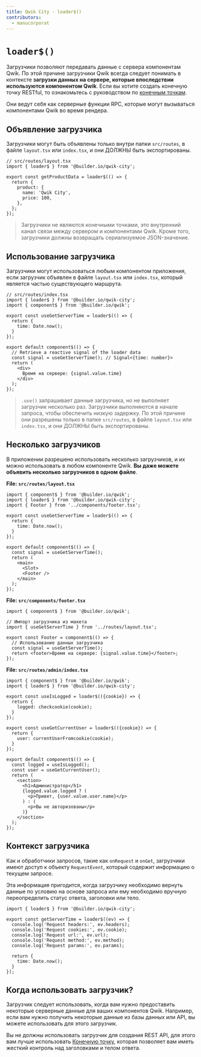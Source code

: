 ```yaml
---
title: Qwik City - loader$()
contributors:
  - manucorporat
---
```


# `loader$()`

Загрузчики позволяют передавать данные с сервера компонентам Qwik. По этой причине загрузчики Qwik всегда следует понимать в контексте **загрузки данных на сервере, которые впоследствии используются компонентом Qwik**. Если вы хотите создать конечную точку RESTful, то ознакомьтесь с руководством по [конечным точкам](/qwikcity/endpoints/index.mdx).

Они ведут себя как серверные функции RPC, которые могут вызываться компонентами Qwik во время рендера.

## Объявление загрузчика

Загрузчики могут быть объявлены только внутри папки `src/routes`, в файле `layout.tsx` или `index.tsx`, и они ДОЛЖНЫ быть экспортированы.

```tsx
// src/routes/layout.tsx
import { loader$ } from '@builder.io/qwik-city';

export const getProductData = loader$(() => {
  return {
    product: {
      name: 'Qwik City',
      price: 100,
    },
  };
});
```

> Загрузчики не являются конечными точками, это внутренний канал связи между сервером и компонентами Qwik. Кроме того, загрузчики должны возвращать сериализуемое JSON-значение.

## Использование загрузчика

Загрузчики могут использоваться любым компонентом приложения, если загрузчик объявлен в файле `layout.tsx` или `index.tsx`, который является частью существующего маршрута.

```tsx
// src/routes/index.tsx
import { loader$ } from '@builder.io/qwik-city';
import { component$ } from '@builder.io/qwik';

export const useGetServerTime = loader$(() => {
  return {
    time: Date.now();
  }
});

export default component$(() => {
  // Retrieve a reactive signal of the loader data
  const signal = useGetServerTime(); // Signal<{time: number}>
  return (
    <div>
      Время на сервере: {signal.value.time}
    </div>
  );
});
```

> `.use()` запрашивает данные загрузчика, но не выполняет загрузчик несколько раз. Загрузчики выполняются в начале запроса, чтобы обеспечить низкую задержку. По этой причине они разрешены только в папке `src/routes`, в файле `layout.tsx` или `index.tsx`, и они ДОЛЖНЫ быть экспортированы.

## Несколько загрузчиков

В приложении разрешено использовать несколько загрузчиков, и их можно использовать в любом компоненте Qwik. **Вы даже можете объявить несколько загрузчиков в одном файле**.

**File: `src/routes/layout.tsx`**

```tsx
import { component$ } from '@builder.io/qwik';
import { loader$ } from '@builder.io/qwik-city';
import { Footer } from '../components/footer.tsx';

export const useGetServerTime = loader$(() => {
  return {
    time: Date.now();
  }
});

export default component$(() => {
  const signal = useGetServerTime();
  return (
    <main>
      <Slot>
      <Footer />
    </main>
  );
});
```

**File: `src/components/footer.tsx`**

```tsx
import { component$ } from '@builder.io/qwik';

// Импорт загрузчика из макета
import { useGetServerTime } from '../routes/layout.tsx';

export const Footer = component$(() => {
  // Использование данных загрузчика
  const signal = useGetServerTime();
  return <footer>Время на сервере: {signal.value.time}</footer>;
});
```

**File: `src/routes/admin/index.tsx`**

```tsx
import { component$ } from '@builder.io/qwik';
import { loader$ } from '@builder.io/qwik-city';

export const useIsLogged = loader$(({cookie}) => {
  return {
    logged: checkcookie(cookie);
  }
});

export const useGetCurrentUser = loader$(({cookie}) => {
  return {
    user: currentUserFromcookie(cookie);
  }
});

export default component$(() => {
  const logged = useIsLogged();
  const user = useGetCurrentUser();
  return (
    <section>
      <h1>Администратор</h1>
      {logged.value.logged ? (
        <p>Привет, {user.value.user.name}</p>
      ) : (
        <p>Вы не авторизованы</p>
      )}
    </section>
  );
});
```

## Контекст загрузчика

Как и обработчики запросов, такие как `onRequest` и `onGet`, загрузчики имеют доступ к объекту `RequestEvent`, который содержит информацию о текущем запросе.

Эта информация пригодится, когда загрузчику необходимо вернуть данные по условию на основе запроса или ему необходимо вручную переопределить статус ответа, заголовки или тело.

```tsx
import { loader$ } from '@builder.io/qwik-city';

export const getServerTime = loader$((ev) => {
  console.log('Request headers:', ev.headers);
  console.log('Request cookies:', ev.cookie);
  console.log('Request url:', ev.url);
  console.log('Request method:', ev.method);
  console.log('Request params:', ev.params);

  return {
    time: Date.now();
  }
});
```

## Когда использовать загрузчик?

Загрузчик следует использовать, когда вам нужно предоставить некоторые серверные данные для ваших компонентов Qwik. Например, если вам нужно получить некоторые данные из базы данных или API, вы можете использовать для этого загрузчик.

Вы не должны использовать загрузчик для создания REST API, для этого вам лучше использовать [Конечную точку](/qwikcity/endpoints/index.mdx), которая позволяет вам иметь жесткий контроль над заголовками и телом ответа.
